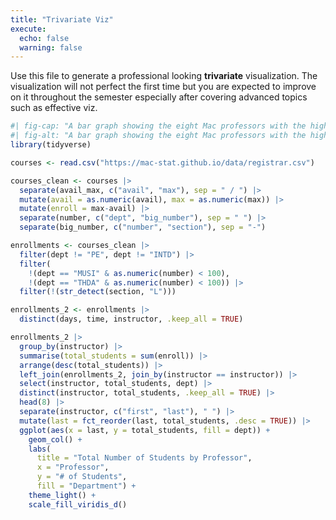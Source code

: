 ```yaml
---
title: "Trivariate Viz"
execute: 
  echo: false
  warning: false
---
```


Use this file to generate a professional looking **trivariate** visualization.  The visualization will not perfect the first time but you are expected to improve on it throughout the semester especially after covering advanced topics such as effective viz.

```r
#| fig-cap: "A bar graph showing the eight Mac professors with the highest total number of students, and their respective departments"
#| fig-alt: "A bar graph showing the eight Mac professors with the highest total number of students. All the professors are in STEM, with the exception of psychology professor Gillen-O'Neel, and their student numbers range from 64 to 88"
library(tidyverse)

courses <- read.csv("https://mac-stat.github.io/data/registrar.csv")

courses_clean <- courses |>
  separate(avail_max, c("avail", "max"), sep = " / ") |>
  mutate(avail = as.numeric(avail), max = as.numeric(max)) |>
  mutate(enroll = max-avail) |>
  separate(number, c("dept", "big_number"), sep = " ") |>
  separate(big_number, c("number", "section"), sep = "-")

enrollments <- courses_clean |>
  filter(dept != "PE", dept != "INTD") |>
  filter(
    !(dept == "MUSI" & as.numeric(number) < 100), 
    !(dept == "THDA" & as.numeric(number) < 100)) |>
  filter(!(str_detect(section, "L")))

enrollments_2 <- enrollments |>
  distinct(days, time, instructor, .keep_all = TRUE)

enrollments_2 |>
  group_by(instructor) |>
  summarise(total_students = sum(enroll)) |>
  arrange(desc(total_students)) |>
  left_join(enrollments_2, join_by(instructor == instructor)) |>
  select(instructor, total_students, dept) |>
  distinct(instructor, total_students, .keep_all = TRUE) |>
  head(8) |>
  separate(instructor, c("first", "last"), " ") |>
  mutate(last = fct_reorder(last, total_students, .desc = TRUE)) |>
  ggplot(aes(x = last, y = total_students, fill = dept)) +
    geom_col() + 
    labs(
      title = "Total Number of Students by Professor", 
      x = "Professor", 
      y = "# of Students", 
      fill = "Department") +
    theme_light() +
    scale_fill_viridis_d()
```

